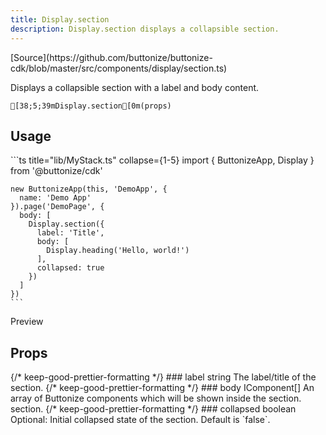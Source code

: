 ```yaml
---
title: Display.section
description: Display.section displays a collapsible section.
---
```




<FrameworkSelect>
	<FrameworkContent>
		<Fragment slot="cdk">
			[Source](https://github.com/buttonize/buttonize-cdk/blob/master/src/components/display/section.ts)
		</Fragment>
	</FrameworkContent>
</FrameworkSelect>

Displays a collapsible section with a label and body content.

```ansi frame="none"
[38;5;39mDisplay.section[0m(props)
```

## Usage

<FrameworkContent>
   <Fragment slot="cdk">
    ```ts title="lib/MyStack.ts" collapse={1-5}
    import { ButtonizeApp, Display } from '@buttonize/cdk'

    new ButtonizeApp(this, 'DemoApp', {
      name: 'Demo App'
    }).page('DemoPage', {
      body: [
        Display.section({
          label: 'Title',
          body: [
            Display.heading('Hello, world!')
          ],
          collapsed: true
        })
      ]
    })
    ```

   </Fragment>
</FrameworkContent>
Preview
<ComponentDemo
  components={[
    {
      typeName: 'display.section',
      props: {
      label: 'Section Title',
      body: [
        {
          typeName: 'display.heading',
          props: {
            label: 'Hello, world!'
          }
        }
      ],
        collapsed: true,
      }
    }
  ]}
/>

## Props

<FrameworkContent>
	<Fragment slot="cdk">
		<PropDescription>
			<Fragment slot="title">
				{/* keep-good-prettier-formatting */}
				### label
			</Fragment>
			<PropMarker slot="markers" type="required" />
			<Fragment slot="type">string</Fragment>
			<Fragment slot="description">The label/title of the section.</Fragment>
		</PropDescription>
		<PropDescription>
			<Fragment slot="title">
				{/* keep-good-prettier-formatting */}
				### body
			</Fragment>
			<PropMarker slot="markers" type="required" />
			<Fragment slot="type">IComponent[]</Fragment>
			<Fragment slot="description">
				An array of Buttonize components which will be shown inside the section.
				section.
			</Fragment>
		</PropDescription>
		<PropDescription>
			<Fragment slot="title">
				{/* keep-good-prettier-formatting */}
				### collapsed
			</Fragment>
			<PropMarker slot="markers" type="optional" />
			<Fragment slot="type">boolean</Fragment>
			<Fragment slot="description">
				Optional: Initial collapsed state of the section. Default is `false`.
			</Fragment>
		</PropDescription>
		<SpacingProps />
	</Fragment>
</FrameworkContent>
